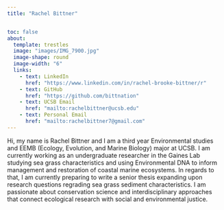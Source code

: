 ```yaml
---
title: "Rachel Bittner"


toc: false
about:
  template: trestles
  image: "images/IMG_7900.jpg"
  image-shape: round
  image-width: "6"
  links:
    - text: LinkedIn
      href: "https://www.linkedin.com/in/rachel-brooke-bittner/r"
    - text: GitHub
      href: "https://github.com/bittnation"
    - text: UCSB Email
      href: "mailto:rachelbittner@ucsb.edu"
    - text: Personal Email
      href: "mailto:rachelbittner7@gmail.com"
---
```


Hi, my name is Rachel Bittner and I am a third year Environmental studies and EEMB (Ecology, Evolution, and Marine Biology) major at UCSB. I am currently working as an undergraduate researcher in the Gaines Lab studying sea grass characteristics and using Environmental DNA to inform management and restoration of coastal marine ecosystems. In regards to that, I am currently preparing to write a senior thesis expanding upon research questions regrading sea grass sediment characteristics. I am passionate about conservation science and interdisciplinary approaches that connect ecological research with social and environmental justice.
